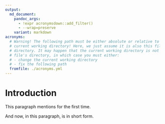 ```yaml
---
output:
  md_document:
    pandoc_args:
      - !expr acronymsdown::add_filter()
      - --wrap=preserve
    variant: markdown
acronyms:
  # Warning! The following path must be either absolute or relative to the 
  # current working directory! Here, we just assume it is also this file's 
  # directory. It may happen that the current working directory is not this
  # file's directory, in which case you must either:
  # - change the current working directory
  # - fix the following path
  fromfile: ./acronyms.yml
---
```


# Introduction {#intro}

This paragraph mentions \acr{RL} for the first time.

And now, in this paragraph, \acr{RL} is in short form.
